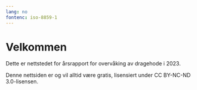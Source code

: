 ```yaml
---
lang: no
fontenc: iso-8859-1
---
```


# Velkommen {.unnumbered}

Dette er nettstedet for årsrapport for overvåking av dragehode i 2023. 

Denne nettsiden er og vil alltid være gratis, lisensiert under CC BY-NC-ND 3.0-lisensen.
